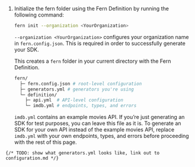 1.    Initialize the fern folder using the Fern Definition by running the following command:

      ```bash
      fern init --organization <YourOrganization>
      ```

      `--organization <YourOrganization>` configures your organization
      name in `fern.config.json`. This is required in order to successfully
      generate your SDK.

      This creates a `fern` folder in your current directory with the Fern Definition.

      ```bash
      fern/
        ├─ fern.config.json # root-level configuration
        ├─ generators.yml # generators you're using
        └─ definition/
          ├─ api.yml  # API-level configuration
          └─ imdb.yml # endpoints, types, and errors
      ```

      <Note> `imdb.yml` contains an example movies API. If you’re just
      generating an SDK for test purposes, you can leave this file as it is. To
      generate an SDK for your own API instead of the example movies API,
      replace `imdb.yml` with your own endpoints, types, and errors before
      proceeding with the rest of this page. </Note>

    {/* TODO: show what generators.yml looks like, link out to configuration.md */}

